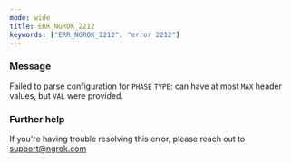 ```yaml
---
mode: wide
title: ERR_NGROK_2212
keywords: ["ERR_NGROK_2212", "error 2212"]
---
```


### Message

Failed to parse configuration for `PHASE` `TYPE`: can have at most `MAX` header values, but `VAL` were provided.

### Further help

If you're having trouble resolving this error, please reach out to [support@ngrok.com](mailto:support@ngrok.com?subject=Help%20with%20ERR_NGROK_2212)

